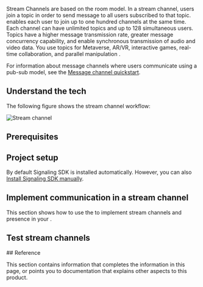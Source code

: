 

Stream Channels are based on the room model. In a stream channel, users join a topic in order to send message to all users subscribed to that topic.  <Vg k="MESS"/> enables each user to join up to one hundred channels at the same time. Each channel can have unlimited topics and up to 128 simultaneous users. Topics have a higher message transmission rate, greater message concurrency capability, and enable synchronous transmission of audio and video data. You use topics for Metaverse, AR/VR, interactive games, real-time collaboration, and parallel manipulation <Vpl k="CLIENT" />.

For information about message channels where users communicate using a pub-sub model, see the [Message channel quickstart](/en/signaling/get-started/get-started-sdk).

## Understand the tech

The following figure shows the stream channel workflow:

![Stream channel](/images/signaling/stream-channel-workflow.svg)

## Prerequisites

<Prerequisites />

## Project setup

<Setup />


By default Signaling SDK is installed automatically. However, you can also [Install Signaling SDK manually](../reference/downloads#through-the-agora-website).

## Implement communication in a stream channel

This section shows how to use the <Vpd k="SDK" /> to implement stream channels and presence in your <Vpl k="CLIENT" />.

<ProjectImplement/>

## Test stream channels

<ProjectTest/>

<PlatformWrapper notAllowed="android, ios, macos">
## Reference

This section contains information that completes the information in this page, or points you to documentation that explains other aspects to this
product.

<Reference/>
</PlatformWrapper>
